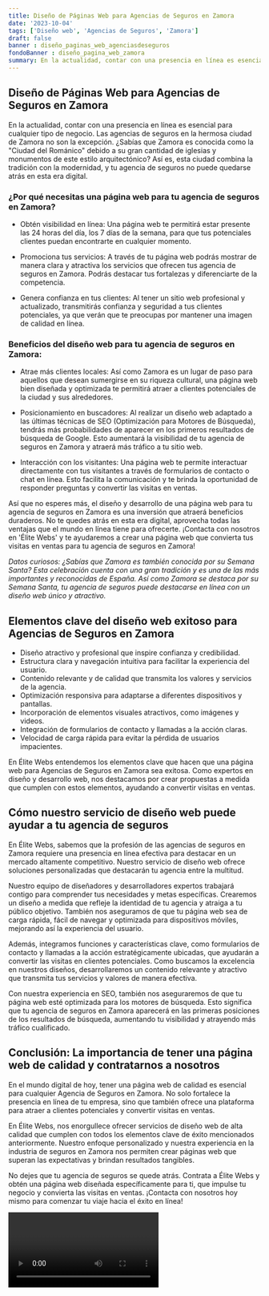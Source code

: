 ```yaml
---
title: Diseño de Páginas Web para Agencias de Seguros en Zamora
date: '2023-10-04'
tags: ['Diseño web', 'Agencias de Seguros', 'Zamora']
draft: false
banner : diseño_paginas_web_agenciasdeseguros
fondoBanner : diseño_pagina_web_zamora
summary: En la actualidad, contar con una presencia en línea es esencial para cualquier tipo de negocio. Las agencias de seguros en la hermosa ciudad de Zamora no son la excepción. ¿Sabías que Zamora es conocida como la Ciudad del Románico debido a su gran cantidad de iglesias y monumentos de este estilo arquitectónico? Así es, esta ciudad combina la tradición con la modernidad, y tu agencia de seguros no puede quedarse atrás en esta era digital. 
---
```


## Diseño de Páginas Web para Agencias de Seguros en Zamora

En la actualidad, contar con una presencia en línea es esencial para cualquier tipo de negocio. Las agencias de seguros en la hermosa ciudad de Zamora no son la excepción. ¿Sabías que Zamora es conocida como la "Ciudad del Románico" debido a su gran cantidad de iglesias y monumentos de este estilo arquitectónico? Así es, esta ciudad combina la tradición con la modernidad, y tu agencia de seguros no puede quedarse atrás en esta era digital. 

### ¿Por qué necesitas una página web para tu agencia de seguros en Zamora?

- Obtén visibilidad en línea: Una página web te permitirá estar presente las 24 horas del día, los 7 días de la semana, para que tus potenciales clientes puedan encontrarte en cualquier momento.

- Promociona tus servicios: A través de tu página web podrás mostrar de manera clara y atractiva los servicios que ofrecen tus agencia de seguros en Zamora. Podrás destacar tus fortalezas y diferenciarte de la competencia.

- Genera confianza en tus clientes: Al tener un sitio web profesional y actualizado, transmitirás confianza y seguridad a tus clientes potenciales, ya que verán que te preocupas por mantener una imagen de calidad en línea.

### Beneficios del diseño web para tu agencia de seguros en Zamora:

- Atrae más clientes locales: Así como Zamora es un lugar de paso para aquellos que desean sumergirse en su riqueza cultural, una página web bien diseñada y optimizada te permitirá atraer a clientes potenciales de la ciudad y sus alrededores.

- Posicionamiento en buscadores: Al realizar un diseño web adaptado a las últimas técnicas de SEO (Optimización para Motores de Búsqueda), tendrás más probabilidades de aparecer en los primeros resultados de búsqueda de Google. Esto aumentará la visibilidad de tu agencia de seguros en Zamora y atraerá más tráfico a tu sitio web.

- Interacción con los visitantes: Una página web te permite interactuar directamente con tus visitantes a través de formularios de contacto o chat en línea. Esto facilita la comunicación y te brinda la oportunidad de responder preguntas y convertir las visitas en ventas.

Así que no esperes más, el diseño y desarrollo de una página web para tu agencia de seguros en Zamora es una inversión que atraerá beneficios duraderos. No te quedes atrás en esta era digital, aprovecha todas las ventajas que el mundo en línea tiene para ofrecerte. ¡Contacta con nosotros en 'Élite Webs' y te ayudaremos a crear una página web que convierta tus visitas en ventas para tu agencia de seguros en Zamora!

*Datos curiosos: ¿Sabías que Zamora es también conocida por su Semana Santa? Esta celebración cuenta con una gran tradición y es una de las más importantes y reconocidas de España. Así como Zamora se destaca por su Semana Santa, tu agencia de seguros puede destacarse en línea con un diseño web único y atractivo.*

<GifSeo />

<Cta />

## Elementos clave del diseño web exitoso para Agencias de Seguros en Zamora

- Diseño atractivo y profesional que inspire confianza y credibilidad.
- Estructura clara y navegación intuitiva para facilitar la experiencia del usuario.
- Contenido relevante y de calidad que transmita los valores y servicios de la agencia.
- Optimización responsiva para adaptarse a diferentes dispositivos y pantallas.
- Incorporación de elementos visuales atractivos, como imágenes y videos.
- Integración de formularios de contacto y llamadas a la acción claras.
- Velocidad de carga rápida para evitar la pérdida de usuarios impacientes.

En Élite Webs entendemos los elementos clave que hacen que una página web para Agencias de Seguros en Zamora sea exitosa. Como expertos en diseño y desarrollo web, nos destacamos por crear propuestas a medida que cumplen con estos elementos, ayudando a convertir visitas en ventas.

## Cómo nuestro servicio de diseño web puede ayudar a tu agencia de seguros

En Élite Webs, sabemos que la profesión de las agencias de seguros en Zamora requiere una presencia en línea efectiva para destacar en un mercado altamente competitivo. Nuestro servicio de diseño web ofrece soluciones personalizadas que destacarán tu agencia entre la multitud.

Nuestro equipo de diseñadores y desarrolladores expertos trabajará contigo para comprender tus necesidades y metas específicas. Crearemos un diseño a medida que refleje la identidad de tu agencia y atraiga a tu público objetivo. También nos aseguramos de que tu página web sea de carga rápida, fácil de navegar y optimizada para dispositivos móviles, mejorando así la experiencia del usuario.

Además, integramos funciones y características clave, como formularios de contacto y llamadas a la acción estratégicamente ubicadas, que ayudarán a convertir las visitas en clientes potenciales. Como buscamos la excelencia en nuestros diseños, desarrollaremos un contenido relevante y atractivo que transmita tus servicios y valores de manera efectiva.

Con nuestra experiencia en SEO, también nos aseguraremos de que tu página web esté optimizada para los motores de búsqueda. Esto significa que tu agencia de seguros en Zamora aparecerá en las primeras posiciones de los resultados de búsqueda, aumentando tu visibilidad y atrayendo más tráfico cualificado.

## Conclusión: La importancia de tener una página web de calidad y contratarnos a nosotros

En el mundo digital de hoy, tener una página web de calidad es esencial para cualquier Agencia de Seguros en Zamora. No solo fortalece la presencia en línea de tu empresa, sino que también ofrece una plataforma para atraer a clientes potenciales y convertir visitas en ventas.

En Élite Webs, nos enorgullece ofrecer servicios de diseño web de alta calidad que cumplen con todos los elementos clave de éxito mencionados anteriormente. Nuestro enfoque personalizado y nuestra experiencia en la industria de seguros en Zamora nos permiten crear páginas web que superan las expectativas y brindan resultados tangibles.

No dejes que tu agencia de seguros se quede atrás. Contrata a Élite Webs y obtén una página web diseñada específicamente para ti, que impulse tu negocio y convierta las visitas en ventas. ¡Contacta con nosotros hoy mismo para comenzar tu viaje hacia el éxito en línea!

<Video />

<CtaBot job='Agencias de Seguros' city='Zamora'/>

<Gmaps query='Zamora+españa+maps' />